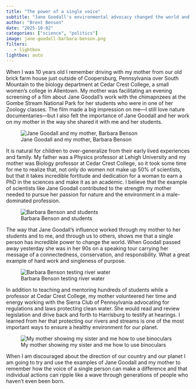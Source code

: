 ```yaml
---
title: "The power of a single voice"
subtitle: "Jane Goodall's environmental advocacy changed the world and inspired thousands of women scientists like my mother"
author: "Brent Benson"
date: "2025-10-02"
categories: ["science", "politics"]
image: jane-goodall-barbara-benson.png
filters:
   - lightbox
lightbox: auto
---
```


When I was 10 years old I remember driving with my mother from our old
brick farm house just outside of Coopersburg, Pennsylvania over South
Mountain to the biology department at Cedar Crest College, a small
women's college in Allentown. My mother was facilitating an evening
screening of a film about Jane Goodall's work with the chimapnzees at
the Gombe Stream National Park for her students who were in one of her
Zoology classes. The film made a big impression on me&mdash;I still
love nature documentaries&mdash;but I also felt the importance of Jane
Goodall and her work on my mother in the way she shared it with
me and her students.

![Jane Goodall and my mother, Barbara Benson](jane-goodall-barbara-benson.png){group="photos"}

It is natural for children to over-generalize from their early lived
experiences and family. My father was a Physics professor at Lehigh
University and my mother was Biology professor at Cedar Crest College,
so it took some time for me to realize that, not only do women not
make up 50% of scientists, but that it takes incredible fortitude and
dedication for a woman to earn a PhD in the sciences and make it as an
academic. I believe that the example of scientists like Jane Goodall
contributed to the strength my mother needed to pursue her passion for
nature and the environment in a male-dominated profession.

![Barbara Benson and students](barbara-benson-students.jpeg){group="photos"}

The way that Jane Goodall's influence worked through my mother to her
students and to me, and through us to others, shows me that a single
person has incredible power to change the world. When Goodall passed
away yesterday she was in her 90s on a speaking tour carrying her
message of a connectedness, conservation, and responsbility. What a
great example of hard work and singleness of purpose.

![Barbara Benson testing river water](barbara-fieldwork-01.jpeg){group="photos"}

In addition to teaching and mentoring hundreds of students while a
professor at Cedar Crest College, my mother volunteered her time and
energy working with the Sierra Club of Pennsylvania advocating for
regulations and laws protecting clean water. She would read and review
legislation and drive back and forth to Harrisburg to testify at
hearings.  I learned from her that protecting our rivers and streams
is one of the most important ways to ensure a healthy environment for
our planet.

![My mother showing my sister and me how to use binoculars](barbara-robin-brent.jpeg){group="photos"}

When I am discouraged about the direction of our country and our
planet I am going to try and use the examples of Jane Goodall and my
mother to remember how the voice of a single person can make a
difference and that individual actions can ripple like a wave through
generations of people who haven't even been born.




